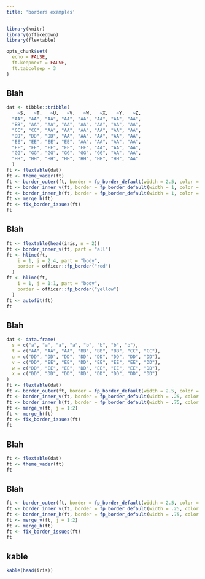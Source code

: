 ```yaml
---
title: 'borders examples'
---
```


```r
library(knitr)
library(officedown)
library(flextable)

opts_chunk$set(
  echo = FALSE,
  ft.keepnext = FALSE, 
  ft.tabcolsep = 3
)
```

## Blah 

```r
dat <- tibble::tribble(
    ~S,   ~T,   ~U,   ~V,   ~W,   ~X,   ~Y,   ~Z,
  "AA", "AA", "AA", "AA", "AA", "AA", "AA", "AA",
  "BB", "AA", "AA", "AA", "AA", "AA", "AA", "AA",
  "CC", "CC", "AA", "AA", "AA", "AA", "AA", "AA",
  "DD", "DD", "DD", "AA", "AA", "AA", "AA", "AA",
  "EE", "EE", "EE", "EE", "AA", "AA", "AA", "AA",
  "FF", "FF", "FF", "FF", "FF", "AA", "AA", "AA",
  "GG", "GG", "GG", "GG", "GG", "GG", "AA", "AA",
  "HH", "HH", "HH", "HH", "HH", "HH", "HH", "AA"
  )
ft <- flextable(dat)
ft <- theme_vader(ft)
ft <- border_outer(ft, border = fp_border_default(width = 2.5, color = "red"))
ft <- border_inner_v(ft, border = fp_border_default(width = 1, color = "cyan"))
ft <- border_inner_h(ft, border = fp_border_default(width = 1, color = "yellow"))
ft <- merge_h(ft)
ft <- fix_border_issues(ft)
ft
```


## Blah

```r
ft <- flextable(head(iris, n = 2))
ft <- border_inner_v(ft, part = "all")
ft <- hline(ft,
    i = 1, j = 2:4, part = "body",
    border = officer::fp_border("red")
  )
ft <- hline(ft, 
    i = 1, j = 1:1, part = "body",
    border = officer::fp_border("yellow")
  )
ft <- autofit(ft)
ft
```

\pagebreak

## Blah

```r
dat <- data.frame(
  s = c("a", "a", "a", "a", "b", "b", "b", "b"),
  t = c("AA", "AA", "AA", "BB", "BB", "BB", "CC", "CC"),
  u = c("DD", "DD", "DD", "DD", "DD", "DD", "DD", "DD"),
  v = c("DD", "EE", "EE", "DD", "EE", "EE", "EE", "DD"),
  w = c("DD", "EE", "EE", "DD", "EE", "EE", "EE", "DD"),
  x = c("DD", "DD", "DD", "DD", "DD", "DD", "DD", "DD")
)
ft <- flextable(dat)
ft <- border_outer(ft, border = fp_border_default(width = 2.5, color = "red"))
ft <- border_inner_v(ft, border = fp_border_default(width = .25, color = "cyan"))
ft <- border_inner_h(ft, border = fp_border_default(width = .75, color = "yellow"))
ft <- merge_v(ft, j = 1:2)
ft <- merge_h(ft)
ft <- fix_border_issues(ft)
ft
```

## Blah

```r
ft <- flextable(dat)
ft <- theme_vader(ft)
ft
```

\pagebreak

## Blah

```r
ft <- border_outer(ft, border = fp_border_default(width = 2.5, color = "red"))
ft <- border_inner_v(ft, border = fp_border_default(width = .25, color = "cyan"))
ft <- border_inner_h(ft, border = fp_border_default(width = .75, color = "yellow"))
ft <- merge_v(ft, j = 1:2)
ft <- merge_h(ft)
ft <- fix_border_issues(ft)
ft
```

## kable

```r
kable(head(iris))
```

